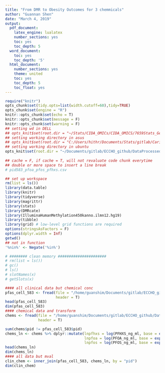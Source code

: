 ```yaml
---
title: "From DMR to Obesity Outcomes for 3 chemmicals"
author: "Guannan Shen"
date: "March 4, 2019"
output: 
  pdf_document:
    latex_engine: lualatex
    number_sections: yes
    toc: yes
    toc_depth: 5
  word_document:
    toc: yes
    toc_depth: '5'
  html_document:
    number_sections: yes
    theme: united
    toc: yes
    toc_depth: 5
    toc_float: yes
---
```


```r
require("knitr")
opts_chunk$set(tidy.opts=list(width.cutoff=60),tidy=TRUE)
opts_chunk$set(engine = "R")
knitr::opts_chunk$set(echo = T)
knitr::opts_chunk$set(message = F)
knitr::opts_chunk$set(warning = F)
## setting wd in DELL
## opts_knit$set(root.dir = "~/Stats/CIDA_OMICs/CIDA_OMICS/7659Stats_Genetics/HW5/")
## setting working directory in asus 
## opts_knit$set(root.dir = "C:/Users/hithr/Documents/Stats/gitlab/Cario_RNASeq_Microbiom_Inte/DataRaw/") 
## setting working directory in ubuntu
opts_knit$set(root.dir = "~/Documents/gitlab/ECCHO_github/DataProcessed/for_obesity/")
                                                 
## cache = F, if cache = T, will not revaluate code chunk everytime
## double or more space to insert a line break
# pid583_pfoa_pfos_pfhxs.csv
```

```r
## set up workspace
rm(list = ls())
library(data.table)
library(knitr)
library(tidyverse)
library(magrittr)
library(stats)
library(DMRcate)
library(IlluminaHumanMethylation450kanno.ilmn12.hg19)
library(tibble)
library(grid) # low-level grid functions are required
options(stringsAsFactors = F)
options(dplyr.width = Inf)
getwd()
## not in function
'%nin%' <- Negate('%in%')

# ######## clean memory ######################
# rm(list = ls())
# gc()
# ls()
# slotNames(x)
# getSlots(x)

```

```r
#### all clinical data but chemical conc
pfas_cell_583 <- fread(file = "/home/guanshim/Documents/gitlab/ECCHO_github/DataProcessed/pfas_cell_583.csv", 
                       header = T)
head(pfas_cell_583)
dim(pfas_cell_583)
#### chemical data and transform
chems <- fread(file = "/home/guanshim/Documents/gitlab/ECCHO_github/DataRaw/pid583_pfoa_pfos_pfhxs.csv", 
               header = T)

sum(chems$pid != pfas_cell_583$pid)
chems_ln <- chems %>% dplyr::mutate(lnpfhxs = log(PFHXS_ng_ml, base = exp(1)),
                                    lnpfoa = log(PFOA_ng_ml, base = exp(1)),
                                    lnpfos = log(PFOS_ng_ml, base = exp(1)))
head(chems_ln)
dim(chems_ln)
#### all data but mval
clin_chem <- inner_join(pfas_cell_583, chems_ln, by = "pid")
dim(clin_chem)

```